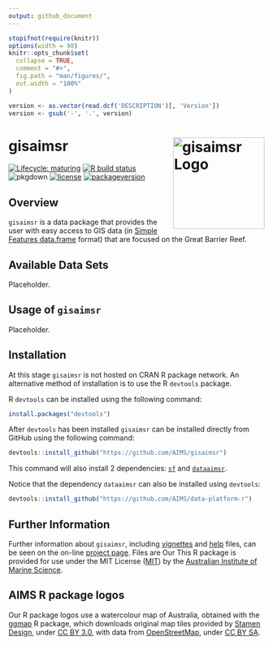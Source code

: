```yaml
---
output: github_document
---
```


<!-- README.md is generated from README.Rmd. Please edit that file -->

```r
stopifnot(require(knitr))
options(width = 90)
knitr::opts_chunk$set(
  collapse = TRUE,
  comment = "#>",
  fig.path = "man/figures/",
  out.width = "100%"
)
```

```r
version <- as.vector(read.dcf('DESCRIPTION')[, 'Version'])
version <- gsub('-', '.', version)
```

# gisaimsr <img src="man/figures/logo.png" width = 180 alt="gisaimsr Logo" align="right" />

<!-- badges: start -->
[![Lifecycle: maturing](https://img.shields.io/badge/lifecycle-maturing-blue.svg)](https://www.tidyverse.org/lifecycle/#maturing)
[![R build status](https://github.com/aims/gisaimsr/workflows/R-CMD-check/badge.svg)](https://github.com/aims/gisaimsr/actions)
![pkgdown](https://github.com/AIMS/gisaimsr/workflows/pkgdown/badge.svg)
[![license](https://img.shields.io/badge/license-MIT + file LICENSE-lightgrey.svg)](https://choosealicense.com/)
[![packageversion](https://img.shields.io/badge/Package%20version-`r version`-orange.svg)](commits/master)
<!-- badges: end -->

## Overview 

`gisaimsr` is a data package that provides the user with easy access to GIS data (in [Simple Features data.frame](https://cran.r-project.org/package=sf) format) that are focused on the Great Barrier Reef.

## Available Data Sets

Placeholder.

## Usage of `gisaimsr`

Placeholder.

## Installation

At this stage `gisaimsr` is not hosted on CRAN R package network.
An alternative method of installation is to use the R `devtools` package.

R `devtools` can be installed using the following command:

```r
install.packages("devtools")
```

After `devtools` has been installed `gisaimsr` can be installed directly from GitHub using the following command:

```r
devtools::install_github("https://github.com/AIMS/gisaimsr")
```

This command will also install 2 dependencies: [`sf`](https://cran.r-project.org/package=sf) and [`dataaimsr`](https://AIMS.github.io/data-platform-r).

Notice that the dependency `dataaimsr` can also be installed using `devtools`:

```r
devtools::install_github("https://github.com/AIMS/data-platform-r")
```

## Further Information

Further information about `gisaimsr`, including [vignettes](articles/examples.html) and [help](reference/examples.html) files, can be seen on the on-line [project page](https://aims.github.io/gisaimsr).
Files are Our 
This R package is provided for use under the MIT License ([MIT](http://opensource.org/licenses/MIT)) by the [Australian Institute of Marine Science](https://www.aims.gov.au).

## AIMS R package logos

Our R package logos use a watercolour map of Australia, obtained with the [ggmap](https://cran.r-project.org/package=ggmap) R package, which downloads original map tiles provided by [Stamen Design](http://stamen.com), under [CC BY 3.0](http://creativecommons.org/licenses/by/3.0), with data from [OpenStreetMap](http://openstreetmap.org), under [CC BY SA](http://creativecommons.org/licenses/by-sa/3.0).
